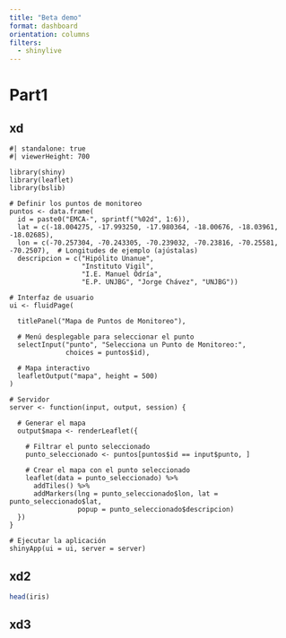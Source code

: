```yaml
---
title: "Beta demo"
format: dashboard
orientation: columns
filters: 
  - shinylive
---
```


# Part1

## xd

```shinylive-r
#| standalone: true
#| viewerHeight: 700

library(shiny)
library(leaflet)
library(bslib)

# Definir los puntos de monitoreo
puntos <- data.frame(
  id = paste0("EMCA-", sprintf("%02d", 1:6)),
  lat = c(-18.004275, -17.993250, -17.980364, -18.00676, -18.03961, -18.02685),
  lon = c(-70.257304, -70.243305, -70.239032, -70.23816, -70.25581, -70.2507),  # Longitudes de ejemplo (ajústalas)
  descripcion = c("Hipólito Unanue", 
                  "Instituto Vigil", 
                  "I.E. Manuel Odría",
                  "E.P. UNJBG", "Jorge Chávez", "UNJBG"))

# Interfaz de usuario
ui <- fluidPage(
  
  titlePanel("Mapa de Puntos de Monitoreo"),
  
  # Menú desplegable para seleccionar el punto
  selectInput("punto", "Selecciona un Punto de Monitoreo:",
              choices = puntos$id),
  
  # Mapa interactivo
  leafletOutput("mapa", height = 500)
)

# Servidor
server <- function(input, output, session) {
  
  # Generar el mapa
  output$mapa <- renderLeaflet({
    
    # Filtrar el punto seleccionado
    punto_seleccionado <- puntos[puntos$id == input$punto, ]
    
    # Crear el mapa con el punto seleccionado
    leaflet(data = punto_seleccionado) %>%
      addTiles() %>%
      addMarkers(lng = punto_seleccionado$lon, lat = punto_seleccionado$lat,
                 popup = punto_seleccionado$descripcion)
  })
}

# Ejecutar la aplicación
shinyApp(ui = ui, server = server)
```

## xd2

```r
head(iris)
```

## xd3